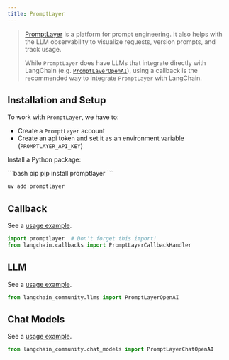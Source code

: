 ```yaml
---
title: PromptLayer
---
```


>[PromptLayer](https://docs.promptlayer.com/introduction) is a platform for prompt engineering.
> It also helps with the LLM observability to visualize requests, version prompts, and track usage.
>
>While `PromptLayer` does have LLMs that integrate directly with LangChain (e.g.
> [`PromptLayerOpenAI`](https://docs.promptlayer.com/languages/langchain)),
> using a callback is the recommended way to integrate `PromptLayer` with LangChain.

## Installation and Setup

To work with `PromptLayer`, we have to:
- Create a `PromptLayer` account
- Create an api token and set it as an environment variable (`PROMPTLAYER_API_KEY`)

Install a Python package:

<CodeGroup>
```bash pip
pip install promptlayer
```

```bash uv
uv add promptlayer
```
</CodeGroup>


## Callback

See a [usage example](/oss/python/integrations/callbacks/promptlayer).

```python
import promptlayer  # Don't forget this import!
from langchain.callbacks import PromptLayerCallbackHandler
```


## LLM

See a [usage example](/oss/python/integrations/llms/promptlayer_openai).

```python
from langchain_community.llms import PromptLayerOpenAI
```


## Chat Models

See a [usage example](/oss/python/integrations/chat/promptlayer_chatopenai).

```python
from langchain_community.chat_models import PromptLayerChatOpenAI
```
